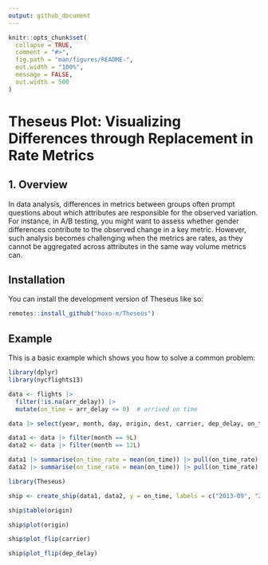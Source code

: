 ```yaml
---
output: github_document
---
```


<!-- README.md is generated from README.Rmd. Please edit that file -->

```r
knitr::opts_chunk$set(
  collapse = TRUE,
  comment = "#>",
  fig.path = "man/figures/README-",
  out.width = "100%",
  message = FALSE,
  out.width = 500
)
```

# Theseus Plot: Visualizing Differences through Replacement in Rate Metrics

<!-- badges: start -->
<!-- badges: end -->

## 1. Overview

In data analysis, differences in metrics between groups often prompt questions about which attributes are responsible for the observed variation.
For instance, in A/B testing, you might want to assess whether gender differences contribute to the observed change in a key metric.
However, such analysis becomes challenging when the metrics are rates, as they cannot be aggregated across attributes in the same way volume metrics can.

## Installation

You can install the development version of Theseus like so:

``` r
remotes::install_github("hoxo-m/Theseus")
```

## Example

This is a basic example which shows you how to solve a common problem:

```r
library(dplyr)
library(nycflights13)

data <- flights |> 
  filter(!is.na(arr_delay)) |>
  mutate(on_time = arr_delay <= 0)  # arrived on time

data |> select(year, month, day, origin, dest, carrier, dep_delay, on_time) |> head()

data1 <- data |> filter(month == 9L)
data2 <- data |> filter(month == 12L)

data1 |> summarise(on_time_rate = mean(on_time)) |> pull(on_time_rate)
data2 |> summarise(on_time_rate = mean(on_time)) |> pull(on_time_rate)
```

```r
library(Theseus)

ship <- create_ship(data1, data2, y = on_time, labels = c("2013-09", "2013-12"))

ship$table(origin)
```

```r
ship$plot(origin)
```

```r
ship$plot_flip(carrier)
```

```r
ship$plot_flip(dep_delay)
```
